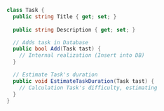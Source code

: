 ```csharp
class Task {
  public string Title { get; set; }
  
  public string Description { get; set; }

  // Adds task in Database
  public bool Add(Task tast) {
    // Internal realization (Insert into DB)
  }

  // Estimate Task's duration
  public void EstimateTaskDuration(Task tast) {
    // Calculation Task's difficulty, estimating
  }
}
```